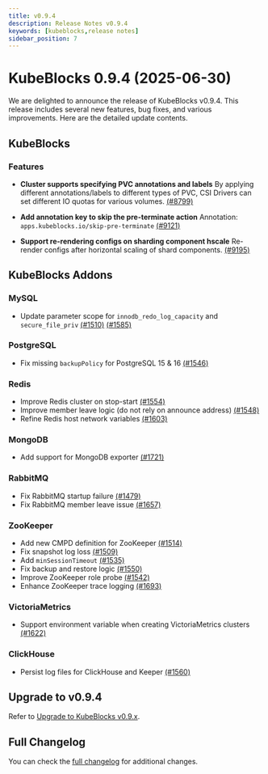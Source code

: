 ```yaml
---
title: v0.9.4
description: Release Notes v0.9.4
keywords: [kubeblocks,release notes]
sidebar_position: 7
---
```



# KubeBlocks 0.9.4 (2025-06-30)

We are delighted to announce the release of KubeBlocks v0.9.4. This release includes several new features, bug fixes, and various improvements. Here are the detailed update contents.

## KubeBlocks

### Features

* **Cluster supports specifying PVC annotations and labels** By applying different annotations/labels to different types of PVC, CSI Drivers can set different IO quotas for various volumes. [(#8799)](https://github.com/apecloud/kubeblocks/pull/8799)

* **Add annotation key to skip the pre-terminate action** Annotation: `apps.kubeblocks.io/skip-pre-terminate` [(#9121)](https://github.com/apecloud/kubeblocks/pull/9121)

* **Support re-rendering configs on sharding component hscale** Re-render configs after horizontal scaling of shard components. [(#9195)](https://github.com/apecloud/kubeblocks/pull/9195)

## KubeBlocks Addons

### MySQL

* Update parameter scope for `innodb_redo_log_capacity` and `secure_file_priv` [(#1510)](https://github.com/apecloud/kubeblocks-addons/pull/1510) [(#1585)](https://github.com/apecloud/kubeblocks-addons/pull/1585)

### PostgreSQL

* Fix missing `backupPolicy` for PostgreSQL 15 & 16 [(#1546)](https://github.com/apecloud/kubeblocks-addons/pull/1546)

### Redis

* Improve Redis cluster on stop-start [(#1554)](https://github.com/apecloud/kubeblocks-addons/pull/1554)
* Improve member leave logic (do not rely on announce address) [(#1548)](https://github.com/apecloud/kubeblocks-addons/pull/1548)
* Refine Redis host network variables [(#1603)](https://github.com/apecloud/kubeblocks-addons/pull/1603)

### MongoDB

* Add support for MongoDB exporter [(#1721)](https://github.com/apecloud/kubeblocks-addons/pull/1721)


### RabbitMQ

* Fix RabbitMQ startup failure [(#1479)](https://github.com/apecloud/kubeblocks-addons/pull/1479)
* Fix RabbitMQ member leave issue [(#1657)](https://github.com/apecloud/kubeblocks-addons/pull/1657)


### ZooKeeper

* Add new CMPD definition for ZooKeeper [(#1514)](https://github.com/apecloud/kubeblocks-addons/pull/1514)
* Fix snapshot log loss [(#1509)](https://github.com/apecloud/kubeblocks-addons/pull/1509)
* Add `minSessionTimeout` [(#1535)](https://github.com/apecloud/kubeblocks-addons/pull/1535)
* Fix backup and restore logic [(#1550)](https://github.com/apecloud/kubeblocks-addons/pull/1550)
* Improve ZooKeeper role probe [(#1542)](https://github.com/apecloud/kubeblocks-addons/pull/1542)
* Enhance ZooKeeper trace logging [(#1693)](https://github.com/apecloud/kubeblocks-addons/pull/1693)


### VictoriaMetrics

* Support environment variable when creating VictoriaMetrics clusters [(#1622)](https://github.com/apecloud/kubeblocks-addons/pull/1622)


### ClickHouse

* Persist log files for ClickHouse and Keeper [(#1560)](https://github.com/apecloud/kubeblocks-addons/pull/1560)

## Upgrade to v0.9.4

Refer to [Upgrade to KubeBlocks v0.9.x](https://kubeblocks.io/docs/release-1_0/user_docs/upgrade/upgrade-to-v09-version).

## Full Changelog

You can check the [full changelog](https://github.com/apecloud/kubeblocks/compare/v0.9.3...v0.9.4) for additional changes.